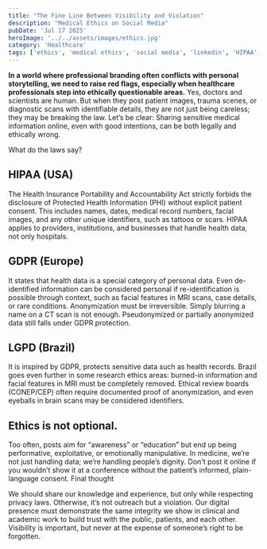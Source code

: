 ```yaml
---
title: "The Fine Line Between Visibility and Violation"
description: "Medical Ethics on Social Media"
pubDate: 'Jul 17 2025'
heroImage: '../../assets/images/ethics.jpg'
category: 'Healthcare'
tags: ['ethics', 'medical ethics', 'social media', 'linkedin', 'HIPAA', 'GDPR', 'LGPD']
---
```




**In a world where professional branding often conflicts with personal storytelling, we need to raise red flags, especially when healthcare professionals step into ethically questionable areas.** Yes, doctors and scientists are human. But when they post patient images, trauma scenes, or diagnostic scans with identifiable details, they are not just being careless; they may be breaking the law. Let’s be clear: Sharing sensitive medical information online, even with good intentions, can be both legally and ethically wrong.

What do the laws say?

## HIPAA (USA) 
The Health Insurance Portability and Accountability Act strictly forbids the disclosure of Protected Health Information (PHI) without explicit patient consent. This includes names, dates, medical record numbers, facial images, and any other unique identifiers, such as tattoos or scars. HIPAA applies to providers, institutions, and businesses that handle health data, not only hospitals.

## GDPR (Europe) 
It states that health data is a special category of personal data. Even de-identified information can be considered personal if re-identification is possible through context, such as facial features in MRI scans, case details, or rare conditions. Anonymization must be irreversible. Simply blurring a name on a CT scan is not enough. Pseudonymized or partially anonymized data still falls under GDPR protection.

## LGPD (Brazil) 
It is inspired by GDPR, protects sensitive data such as health records. Brazil goes even further in some research ethics areas: burned-in information and facial features in MRI must be completely removed. Ethical review boards (CONEP/CEP) often require documented proof of anonymization, and even eyeballs in brain scans may be considered identifiers.


## Ethics is not optional.
Too often, posts aim for “awareness” or “education” but end up being performative, exploitative, or emotionally manipulative. In medicine, we’re not just handling data; we’re handling people’s dignity. Don't post it online if you wouldn’t show it at a conference without the patient’s informed, plain-language consent. Final thought

We should share our knowledge and experience, but only while respecting privacy laws. Otherwise, it’s not outreach but a violation. Our digital presence must demonstrate the same integrity we show in clinical and academic work to build trust with the public, patients, and each other. Visibility is important, but never at the expense of someone’s right to be forgotten.
